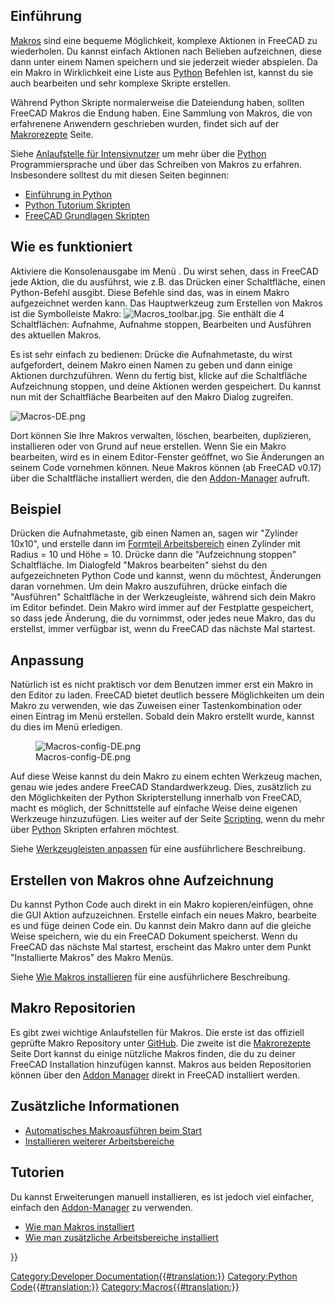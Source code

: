 <languages/>

{{Docnav/de
|[[Scripting_and_macros/de|Skripte und Makros]]
|[[Scripts/de|Skripte]]
}}

{{TOCright}}

<span id="Introduction"></span>
== Einführung ==

[[Macros/de|Makros]] sind eine bequeme Möglichkeit, komplexe Aktionen in FreeCAD zu wiederholen. Du kannst einfach Aktionen nach Belieben aufzeichnen, diese dann unter einem Namen speichern und sie jederzeit wieder abspielen. Da ein Makro in Wirklichkeit eine Liste aus [[Python/de|Python]] Befehlen ist, kannst du sie auch bearbeiten und sehr komplexe Skripte erstellen.

Während Python Skripte normalerweise die Dateiendung {{incode|.py}} haben, sollten FreeCAD Makros die Endung {{incode|.FCMacro}} haben. Eine Sammlung von Makros, die von erfahrenene Anwendern geschrieben wurden, findet sich auf der [[macros_recipes/de|Makrorezepte]] Seite.

Siehe [[Power_users_hub/de|Anlaufstelle für Intensivnutzer]] um mehr über die [[Python/de|Python]] Programmiersprache und über das Schreiben von Makros zu erfahren. Insbesondere solltest du mit diesen Seiten beginnen:
* [[Introduction_to_Python/de|Einführung in Python]]
* [[Python_scripting_tutorial/de|Python Tutorium Skripten]]
* [[FreeCAD_Scripting_Basics/de|FreeCAD Grundlagen Skripten]]

<span id="How_it_works"></span>
== Wie es funktioniert ==

Aktiviere die Konsolenausgabe im Menü {{MenuCommand|Bearbeiten → Einstellungen → Python→ Makro → Skript-Befehle in Python-Konsole anzeigen}}. Du wirst sehen, dass in FreeCAD jede Aktion, die du ausführst, wie z.B. das Drücken einer Schaltfläche, einen Python-Befehl ausgibt. Diese Befehle sind das, was in einem Makro aufgezeichnet werden kann. Das Hauptwerkzeug zum Erstellen von Makros ist die Symbolleiste Makro: [[Image:Macros_toolbar.jpg]]. Sie enthält die 4 Schaltflächen: Aufnahme, Aufnahme stoppen, Bearbeiten und Ausführen des aktuellen Makros.

Es ist sehr einfach zu bedienen: Drücke die Aufnahmetaste, du wirst aufgefordert, deinem Makro einen Namen zu geben und dann einige Aktionen durchzuführen. Wenn du fertig bist, klicke auf die Schaltfläche Aufzeichnung stoppen, und deine Aktionen werden gespeichert. Du kannst nun mit der Schaltfläche Bearbeiten auf den Makro Dialog zugreifen.

[[Image:Macros-DE.png]]
{{Caption|Makro Dialog, der die im System verfügbaren Makros auflistet}}

Dort können Sie Ihre Makros verwalten, löschen, bearbeiten, duplizieren, installieren oder von Grund auf neue erstellen. Wenn Sie ein Makro bearbeiten, wird es in einem Editor-Fenster geöffnet, wo Sie Änderungen an seinem Code vornehmen können. Neue Makros können (ab FreeCAD v0.17) über die Schaltfläche {{Button|Addons...}} installiert werden, die den [[Std_AddonMgr/de|Addon-Manager]] aufruft.

<span id="Example"></span>
== Beispiel ==

Drücken die Aufnahmetaste, gib einen Namen an, sagen wir "Zylinder 10x10", und erstelle dann im [[Part_Workbench/de|Formteil Arbeitsbereich]] einen Zylinder mit Radius = 10 und Höhe = 10. Drücke dann die "Aufzeichnung stoppen" Schaltfläche. Im Dialogfeld "Makros bearbeiten" siehst du den aufgezeichneten Python Code und kannst, wenn du möchtest, Änderungen daran vornehmen. Um dein Makro auszuführen, drücke einfach die "Ausführen" Schaltfläche in der Werkzeugleiste, während sich dein Makro im Editor befindet. Dein Makro wird immer auf der Festplatte gespeichert, so dass jede Änderung, die du vornimmst, oder jedes neue Makro, das du erstellst, immer verfügbar ist, wenn du FreeCAD das nächste Mal startest.

<span id="Customizing"></span>
== Anpassung ==

Natürlich ist es nicht praktisch vor dem Benutzen immer erst ein Makro in den Editor zu laden. FreeCAD bietet deutlich bessere Möglichkeiten um dein Makro zu verwenden, wie das Zuweisen einer Tastenkombination oder einen Eintrag im Menü erstellen. Sobald dein Makro erstellt wurde, kannst du dies im Menü {{MenuCommand|Werkzeuge → Benutzerdefiniert}} erledigen.

[[Image:Macros-config-DE.png]]

Auf diese Weise kannst du dein Makro zu einem echten Werkzeug machen, genau wie jedes andere FreeCAD Standardwerkzeug. Dies, zusätzlich zu den Möglichkeiten der Python Skripterstellung innerhalb von FreeCAD, macht es möglich, der Schnittstelle auf einfache Weise deine eigenen Werkzeuge hinzuzufügen. Lies weiter auf der Seite [[Scripting/de|Scripting]], wenn du mehr über [[Python/de|Python]] Skripten erfahren möchtest.

Siehe [[Customize_Toolbars/de|Werkzeugleisten anpassen]] für eine ausführlichere Beschreibung.

<span id="Creating_macros_without_recording"></span>
== Erstellen von Makros ohne Aufzeichnung ==

Du kannst Python Code auch direkt in ein Makro kopieren/einfügen, ohne die GUI Aktion aufzuzeichnen. Erstelle einfach ein neues Makro, bearbeite es und füge deinen Code ein. Du kannst dein Makro dann auf die gleiche Weise speichern, wie du ein FreeCAD Dokument speicherst. Wenn du FreeCAD das nächste Mal startest, erscheint das Makro unter dem Punkt "Installierte Makros" des Makro Menüs.

Siehe [[How_to_install_macros/de|Wie Makros installieren]] für eine ausführlichere Beschreibung.

<span id="Macro_repositories"></span>
== Makro Repositorien ==

Es gibt zwei wichtige Anlaufstellen für Makros. Die erste ist das offiziell geprüfte Makro Repository unter [https://github.com/FreeCAD/FreeCAD-macros GitHub]. Die zweite ist die [[Macros_recipes/de|Makrorezepte]] Seite Dort kannst du einige nützliche Makros finden, die du zu deiner FreeCAD Installation hinzufügen kannst. Makros aus beiden Repositorien können über den [[Std_AddonMgr|Addon Manager]] direkt in FreeCAD installiert werden.

<span id="Additional_information"></span>
== Zusätzliche Informationen ==

* [[Macro_at_Startup/de|Automatisches Makroausführen beim Start]]
* [[Installing_more_workbenches/de|Installieren weiterer Arbeitsbereiche]]

<span id="Tutorials"></span>
== Tutorien ==

Du kannst Erweiterungen manuell installieren, es ist jedoch viel einfacher, einfach den [[Std_AddonMgr/de|Addon-Manager]] zu verwenden.
* [[How_to_install_macros/de|Wie man Makros installiert]]
* [[How_to_install_additional_workbenches/de|Wie man zusätzliche Arbeitsbereiche installiert]]


{{Docnav/de
|[[Scripting_and_macros/de|Skripte und Makros]]
|[[Scripts/de|Skripte]]
}}

{{Powerdocnavi{{#translation:}}}}
[[Category:Developer Documentation{{#translation:}}]]
[[Category:Python Code{{#translation:}}]]
[[Category:Macros{{#translation:}}]]